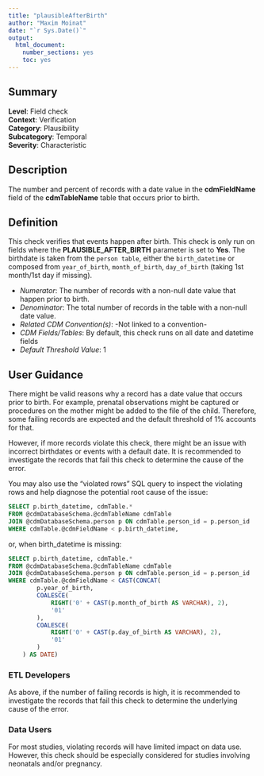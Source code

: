 ```yaml
---
title: "plausibleAfterBirth"
author: "Maxim Moinat"
date: "`r Sys.Date()`"
output:
  html_document:
    number_sections: yes
    toc: yes
---
```


## Summary

**Level**: Field check\
**Context**: Verification\
**Category**: Plausibility\
**Subcategory**: Temporal\
**Severity**: Characteristic

## Description
The number and percent of records with a date value in the **cdmFieldName** field of the **cdmTableName** table that occurs prior to birth.

## Definition
This check verifies that events happen after birth. This check is only run on fields where the **PLAUSIBLE_AFTER_BIRTH** parameter is set to **Yes**. The birthdate is taken from the `person table`, either the `birth_datetime` or composed from `year_of_birth`, `month_of_birth`, `day_of_birth` (taking 1st month/1st day if missing).

- *Numerator*: The number of records with a non-null date value that happen prior to birth.
- *Denominator*: The total number of records in the table with a non-null date value.
- *Related CDM Convention(s)*: -Not linked to a convention-
- *CDM Fields/Tables*: By default, this check runs on all date and datetime fields
- *Default Threshold Value*: 1

## User Guidance
There might be valid reasons why a record has a date value that occurs prior to birth. For example, prenatal observations might be captured or procedures on the mother might be added to the file of the child. Therefore, some failing records are expected and the default threshold of 1% accounts for that.

However, if more records violate this check, there might be an issue with incorrect birthdates or events with a default date. It is recommended to investigate the records that fail this check to determine the cause of the error.

You may also use the “violated rows” SQL query to inspect the violating rows and help diagnose the potential root cause of the issue:

```sql
SELECT p.birth_datetime, cdmTable.*
FROM @cdmDatabaseSchema.@cdmTableName cdmTable
JOIN @cdmDatabaseSchema.person p ON cdmTable.person_id = p.person_id
WHERE cdmTable.@cdmFieldName < p.birth_datetime, 
```
or, when birth_datetime is missing:
```sql
SELECT p.birth_datetime, cdmTable.*
FROM @cdmDatabaseSchema.@cdmTableName cdmTable
JOIN @cdmDatabaseSchema.person p ON cdmTable.person_id = p.person_id
WHERE cdmTable.@cdmFieldName < CAST(CONCAT(
        p.year_of_birth,
        COALESCE(
            RIGHT('0' + CAST(p.month_of_birth AS VARCHAR), 2),
            '01'
        ),
        COALESCE(
            RIGHT('0' + CAST(p.day_of_birth AS VARCHAR), 2),
            '01'
        )
    ) AS DATE)
```

### ETL Developers
As above, if the number of failing records is high, it is recommended to investigate the records that fail this check to determine the underlying cause of the error.

### Data Users
For most studies, violating records will have limited impact on data use. However, this check should be especially considered for studies involving neonatals and/or pregnancy.
